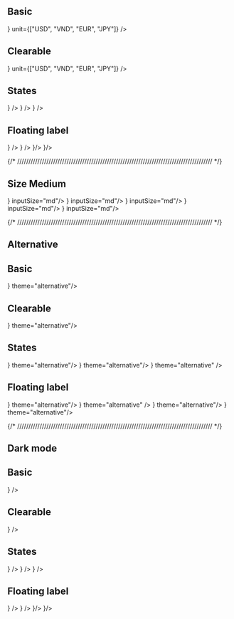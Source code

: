 

## Basic

<DemoNumberInput placeholder='Placeholder'  unit="$"/>
<DemoNumberInput placeholder='Placeholder' leftIcon={<CircleDollarSign />} unit={["USD", "VND", "EUR", "JPY"]} />

## Clearable

<DemoNumberInput isClearable placeholder='Placeholder' unit="$"/>
<DemoNumberInput isClearable placeholder='Placeholder' leftIcon={<CircleDollarSign />}  unit={["USD", "VND", "EUR", "JPY"]} />

## States

<DemoNumberInput isError={true} errorMessage='Error message' isClearable placeholder='Placeholder' unit="$"/>
<DemoNumberInput isError={true} errorMessage='Error message' isClearable placeholder='Placeholder'  leftIcon={<CircleDollarSign />} />
<DemoNumberInput disabled isClearable placeholder='Placeholder' unit="$" />
<DemoNumberInput disabled isClearable value='This is disabled number input' placeholder='Placeholder'  leftIcon={<CircleDollarSign />} />
<DemoNumberInput readOnly isClearable value='This is read only number input' placeholder='Placeholder' unit="$"/>
<DemoNumberInput readOnly isClearable value='This is read only number input' placeholder='Placeholder'  leftIcon={<CircleDollarSign />} />

## Floating label

<DemoNumberInput isClearable floatingLabel='Floating Label' placeholder='Placeholder' />
<DemoNumberInput isClearable floatingLabel='Floating Label' placeholder='Placeholder'  leftIcon={<CircleDollarSign />} />
<DemoNumberInput
  isClearable
  isError={true}
  errorMessage='Error message'
  floatingLabel='Floating Label'
  placeholder='Placeholder'
/>
<DemoNumberInput
  isClearable
  isError={true}
  errorMessage='Error message'
  floatingLabel='Floating Label'
  placeholder='Placeholder'
  leftIcon={<CircleDollarSign />}
/>
<DemoNumberInput isClearable disabled floatingLabel='Floating Label' placeholder='Placeholder' value={1000} />
<DemoNumberInput isClearable disabled floatingLabel='Floating Label' placeholder='Placeholder' leftIcon={<CircleDollarSign />}/>
<DemoNumberInput isClearable readOnly floatingLabel='Floating Label' placeholder='Placeholder' value={1000} />
<DemoNumberInput isClearable readOnly floatingLabel='Floating Label' placeholder='Placeholder' leftIcon={<CircleDollarSign />}/>

{/* /////////////////////////////////////////////////////////////////////////////////////// */}
## Size Medium

<DemoNumberInput placeholder='Placeholder' inputSize="md"/>
<DemoNumberInput placeholder='Placeholder' leftIcon={<CircleDollarSign />} inputSize="md"/>
<DemoNumberInput isClearable placeholder='Placeholder' inputSize="md"/>
<DemoNumberInput isClearable placeholder='Placeholder' leftIcon={<CircleDollarSign />} inputSize="md"/>
<DemoNumberInput isError={true} errorMessage='Error message' isClearable placeholder='Placeholder' inputSize="md"/>
<DemoNumberInput isError={true} errorMessage='Error message' isClearable placeholder='Placeholder'  leftIcon={<CircleDollarSign />} inputSize="md"/>
<DemoNumberInput disabled isClearable placeholder='Placeholder' inputSize="md"/>
<DemoNumberInput disabled isClearable value='This is disabled number input' placeholder='Placeholder'  leftIcon={<CircleDollarSign />} inputSize="md"/>
<DemoNumberInput readOnly isClearable value='This is read only number input' placeholder='Placeholder' inputSize="md"/>
<DemoNumberInput readOnly isClearable value='This is read only number input' placeholder='Placeholder'  leftIcon={<CircleDollarSign />} inputSize="md"/>


{/* /////////////////////////////////////////////////////////////////////////////////////// */}

## Alternative

<div className="bg-gray-25 p-4 rounded-md flex flex-col gap-4">

## Basic

<DemoNumberInput placeholder='Placeholder' theme="alternative"/>
<DemoNumberInput placeholder='Placeholder' leftIcon={<CircleDollarSign />} theme="alternative"/>

## Clearable

<DemoNumberInput isClearable placeholder='Placeholder' theme="alternative"/>
<DemoNumberInput isClearable placeholder='Placeholder' leftIcon={<CircleDollarSign />} theme="alternative"/>

## States


<DemoNumberInput isError={true} errorMessage='Error message' isClearable placeholder='Placeholder' theme="alternative"/>
<DemoNumberInput isError={true} errorMessage='Error message' isClearable placeholder='Placeholder'  leftIcon={<CircleDollarSign />} theme="alternative"/>
<DemoNumberInput disabled isClearable placeholder='Placeholder' theme="alternative"/>
<DemoNumberInput disabled isClearable value='This is disabled number input' placeholder='Placeholder'  leftIcon={<CircleDollarSign />} theme="alternative"/>
<DemoNumberInput readOnly isClearable value='This is read only number input' placeholder='Placeholder' />
<DemoNumberInput readOnly isClearable value='This is read only number input' placeholder='Placeholder'  leftIcon={<CircleDollarSign />} theme="alternative" />

## Floating label

<DemoNumberInput isClearable floatingLabel='Floating Label' placeholder='Placeholder' theme="alternative"/>
<DemoNumberInput isClearable floatingLabel='Floating Label' placeholder='Placeholder'  leftIcon={<CircleDollarSign />} theme="alternative"/>
<DemoNumberInput
  isClearable
  isError={true}
  errorMessage='Error message'
  floatingLabel='Floating Label'
  placeholder='Placeholder' theme="alternative"
/>
<DemoNumberInput
  isClearable
  isError={true}
  errorMessage='Error message'
  floatingLabel='Floating Label'
  placeholder='Placeholder' 
  leftIcon={<CircleDollarSign />} theme="alternative"
/>
<DemoNumberInput isClearable disabled floatingLabel='Floating Label' placeholder='Placeholder' value={1000} theme="alternative"/>
<DemoNumberInput isClearable disabled floatingLabel='Floating Label' placeholder='Placeholder' value={1000} leftIcon={<CircleDollarSign />} theme="alternative"/>
<DemoNumberInput isClearable readOnly floatingLabel='Floating Label' placeholder='Placeholder' value={1000} />
<DemoNumberInput isClearable readOnly floatingLabel='Floating Label' placeholder='Placeholder' value={1000} leftIcon={<CircleDollarSign />} theme="alternative"/>

</div>




{/* /////////////////////////////////////////////////////////////////////////////////////// */}

## Dark mode

<div className="bg-gray-950 text-white p-4 rounded-md flex flex-col gap-4" data-scheme="dark">

## Basic

<DemoNumberInput placeholder='Placeholder' />
<DemoNumberInput placeholder='Placeholder' leftIcon={<CircleDollarSign />} />

## Clearable

<DemoNumberInput isClearable placeholder='Placeholder' />
<DemoNumberInput isClearable placeholder='Placeholder' leftIcon={<CircleDollarSign />} />

## States


<DemoNumberInput isError={true} errorMessage='Error message' isClearable placeholder='Placeholder' />
<DemoNumberInput isError={true} errorMessage='Error message' isClearable placeholder='Placeholder'  leftIcon={<CircleDollarSign />} />
<DemoNumberInput disabled isClearable placeholder='Placeholder' />
<DemoNumberInput disabled isClearable value='This is disabled number input' placeholder='Placeholder'  leftIcon={<CircleDollarSign />} />
<DemoNumberInput readOnly isClearable value='This is read only number input' placeholder='Placeholder' />
<DemoNumberInput readOnly isClearable value='This is read only number input' placeholder='Placeholder'  leftIcon={<CircleDollarSign />} />

## Floating label

<DemoNumberInput isClearable floatingLabel='Floating Label' placeholder='Placeholder' />
<DemoNumberInput isClearable floatingLabel='Floating Label' placeholder='Placeholder'  leftIcon={<CircleDollarSign />} />
<DemoNumberInput
  isClearable
  isError={true}
  errorMessage='Error message'
  floatingLabel='Floating Label'
  placeholder='Placeholder'
/>
<DemoNumberInput
  isClearable
  isError={true}
  errorMessage='Error message'
  floatingLabel='Floating Label'
  placeholder='Placeholder'
  leftIcon={<CircleDollarSign />}
/>
<DemoNumberInput isClearable disabled floatingLabel='Floating Label' placeholder='Placeholder' value={1000} />
<DemoNumberInput isClearable disabled floatingLabel='Floating Label' placeholder='Placeholder' value={1000} leftIcon={<CircleDollarSign />}/>
<DemoNumberInput isClearable readOnly floatingLabel='Floating Label' placeholder='Placeholder' value={1000} />
<DemoNumberInput isClearable readOnly floatingLabel='Floating Label' placeholder='Placeholder' value={1000} leftIcon={<CircleDollarSign />}/>

</div>

